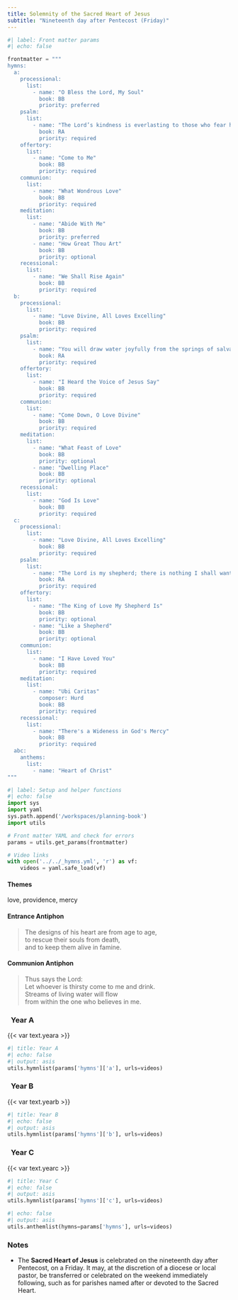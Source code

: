 ```yaml
---
title: Solemnity of the Sacred Heart of Jesus
subtitle: "Nineteenth day after Pentecost (Friday)"
---
```


```python
#| label: Front matter params
#| echo: false

frontmatter = """
hymns:
  a:
    processional:
      list:
        - name: "O Bless the Lord, My Soul"
          book: BB
          priority: preferred
    psalm:
      list:
        - name: "The Lord’s kindness is everlasting to those who fear him."
          book: RA
          priority: required
    offertory:
      list:
        - name: "Come to Me"
          book: BB
          priority: required
    communion:
      list:
        - name: "What Wondrous Love"
          book: BB
          priority: required
    meditation:
      list:
        - name: "Abide With Me"
          book: BB
          priority: preferred
        - name: "How Great Thou Art"
          book: BB
          priority: optional
    recessional:
      list:
        - name: "We Shall Rise Again"
          book: BB
          priority: required
  b:
    processional:
      list:
        - name: "Love Divine, All Loves Excelling"
          book: BB
          priority: required
    psalm:
      list:
        - name: "You will draw water joyfully from the springs of salvation."
          book: RA
          priority: required
    offertory:
      list:
        - name: "I Heard the Voice of Jesus Say"
          book: BB
          priority: required
    communion:
      list:
        - name: "Come Down, O Love Divine"
          book: BB
          priority: required
    meditation:
      list:
        - name: "What Feast of Love"
          book: BB
          priority: optional
        - name: "Dwelling Place"
          book: BB
          priority: optional
    recessional:
      list:
        - name: "God Is Love"
          book: BB
          priority: required
  c:
    processional:
      list:
        - name: "Love Divine, All Loves Excelling"
          book: BB
          priority: required
    psalm:
      list:
        - name: "The Lord is my shepherd; there is nothing I shall want."
          book: RA
          priority: required
    offertory:
      list:
        - name: "The King of Love My Shepherd Is"
          book: BB
          priority: optional
        - name: "Like a Shepherd"
          book: BB
          priority: optional
    communion:
      list:
        - name: "I Have Loved You"
          book: BB
          priority: required
    meditation:
      list:
        - name: "Ubi Caritas"
          composer: Hurd
          book: BB
          priority: required
    recessional:
      list:
        - name: "There's a Wideness in God's Mercy"
          book: BB
          priority: required
  abc:
    anthems:
      list:
        - name: "Heart of Christ"
"""
```

```python
#| label: Setup and helper functions
#| echo: false
import sys
import yaml
sys.path.append('/workspaces/planning-book')
import utils

# Front matter YAML and check for errors
params = utils.get_params(frontmatter)

# Video links
with open('../../_hymns.yml', 'r') as vf:
    videos = yaml.safe_load(vf)
```

:::  {.red}
#### **Themes**
:::

love, providence, mercy

:::  {.red}
#### **Entrance Antiphon**
:::

> The designs of his heart are from age to age,  
> to rescue their souls from death,  
> and to keep them alive in famine.

:::  {.red}
#### **Communion Antiphon**
:::

> Thus says the Lord:  
> Let whoever is thirsty come to me and drink.  
> Streams of living water will flow  
> from within the one who believes in me.

::: {.titlered}
### &nbsp; Year A
:::
{{< var text.yeara >}}

```python
#| title: Year A
#| echo: false
#| output: asis
utils.hymnlist(params['hymns']['a'], urls=videos)
```

::: {.titlered}
### &nbsp; Year B
:::
{{< var text.yearb >}}

```python
#| title: Year B
#| echo: false
#| output: asis
utils.hymnlist(params['hymns']['b'], urls=videos)
```

::: {.titlered}
### &nbsp; Year C
:::
{{< var text.yearc >}}

```python
#| title: Year C
#| echo: false
#| output: asis
utils.hymnlist(params['hymns']['c'], urls=videos)
```


```python
#| echo: false
#| output: asis
utils.anthemlist(hymns=params['hymns'], urls=videos)
```

::: {.red}
### Notes
:::

* The **Sacred Heart of Jesus** is celebrated on the nineteenth day after
Pentecost, on a Friday. It may, at the discretion of a diocese or local pastor, be transferred or celebrated on the weekend immediately following, such as for parishes named after or devoted to the Sacred Heart.